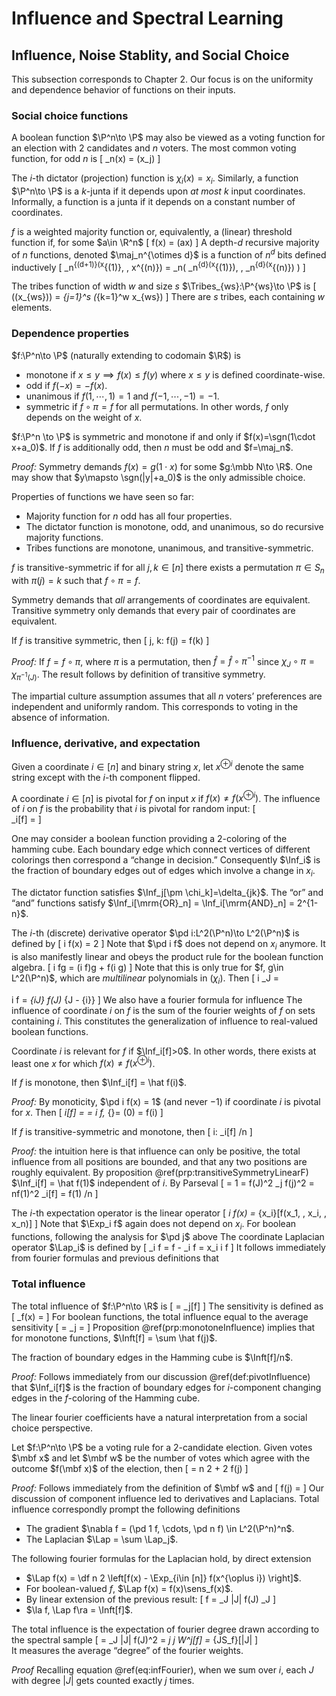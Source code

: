 # Influence and Spectral Learning

## Influence, Noise Stablity, and Social Choice {#Sec2}
This subsection corresponds to Chapter 2. Our focus is on 
the uniformity and dependence behavior of functions on their inputs. 

### Social choice functions {-}
A boolean function $\P^n\to \P$ may also be viewed 
as a voting function for an election with $2$ candidates 
and $n$ voters. The most common voting function, for odd $n$ 
is 
\[ 
    \maj_n(x) = \sgn\left(\sum x_j\right)
\] 

:::{.definition name="dictator, junta"}
The $i$-th dictator (projection) function is $\chi_i(x) = x_i$. 
Similarly, a function $\P^n\to \P$ is a $k$-junta if it depends 
upon _at most_ $k$ input coordinates. Informally, a function 
is a junta if it depends on a constant number of coordinates. 
:::

:::{.definition name="weighted majority (linear threshold) function"}
$f$ is a weighted majority function or, equivalently, a (linear) 
threshold function if, for some $a\in \R^n$ 
\[ 
    f(x) = \sgn(a\cdot x)
\] 
A depth-$d$ recursive majority of $n$ functions, denoted $\maj_n^{\otimes d}$ 
is a function of $n^d$ bits defined inductively 
\[ 
    \maj_n^{\otimes (d+1)}(x^{(1)}, \cdots, x^{(n)}) = 
    \maj_n(
        \maj_n^{\otimes d}(x^{(1)}), \cdots, \maj_n^{\otimes d}(x^{(n)})
    )
\] 
:::
:::{.definition name="tribes function"}
The tribes function of width $w$ and size $s$ $\Tribes_{ws}:\P^{ws}\to \P$ is 
\[ 
    \Tribes((x_{ws})) = \bigcup_{j=1}^s \left(\bigcap_{k=1}^w x_{ws}\right)
\] 
There are $s$ tribes, each containing $w$ elements. 
:::

### Dependence properties {-}
:::{.definition name="miscellaneous properties"} 
$f:\P^n\to \P$ (naturally extending to codomain $\R$) is

- monotone if $x\leq y\implies f(x)\leq f(y)$ where $x\leq y$ is defined coordinate-wise. 
- odd if $f(-x) = -f(x)$. 
- unanimous if $f(1, \cdots, 1)=1$ and $f(-1, \cdots, -1)=-1$. 
- symmetric if $f\circ \pi = f$ for all permutations. In other words, $f$ only depends 
    on the weight of $x$.
::: 
:::{.theorem name="May's theorem"} 
$f:\P^n \to \P$ is symmetric and monotone if and only if 
$f(x)=\sgn(1\cdot x+a_0)$. If $f$ is additionally odd, then $n$ must be odd 
and $f=\maj_n$. 
:::
_Proof:_ Symmetry demands $f(x)=g(1\cdot x)$ for some $g:\mbb N\to \R$. 
One may show that $y\mapsto \sgn(|y|+a_0)$ is the only admissible choice. 

Properties of functions we have seen so far: 

- Majority function for $n$ odd has all four properties. 
- The dictator function is monotone, odd, and unanimous, so do recursive majority functions. 
- Tribes functions are monotone, unanimous, and transitive-symmetric. 

:::{.definition name="transitive symmetry"}
$f$ is transitive-symmetric if for all $j, k\in [n]$ there exists 
a permutation $\pi\in S_n$ with $\pi(j)=k$ such that 
$f\circ \pi = f$. 

Symmetry demands that _all_ arrangements of coordinates are equivalent. 
Transitive symmetry only demands that every pair of 
coordinates are equivalent. 
:::

:::{.proposition #transitiveSymmetryLinearF} 
If $f$ is transitive symmetric, then 
\[ 
    \forall j, k: \hat f(j) = \hat f(k) 
\] 
:::
_Proof:_ If $f=f\circ \pi$, where $\pi$ is a permutation, 
then $\hat f = \hat f\circ \pi^{-1}$ since 
$\chi_J\circ \pi = \chi_{\pi^{-1}(J)}$. The result follows by 
definition of transitive symmetry. 

:::{.definition name="impartial culture assumption"}
The impartial culture assumption assumes that all $n$ voters' 
preferences are independent and uniformly random. This corresponds to 
voting in the absence of information. 
:::


### Influence, derivative, and expectation {-}
Given a coordinate $i\in [n]$ and binary string $x$, let $x^{\oplus i}$ denote 
the same string except with the $i$-th component flipped. 

:::{.definition #pivotInfluence name="pivot, influence"}
A coordinate $i\in [n]$ is pivotal for $f$ on input $x$ if 
$f(x)\neq f(x^{\oplus i})$. The influence of $i$ on $f$ is the probability 
that $i$ is pivotal for random input: 
\[  
    \Inf_i[f] = \Pr[f(\mbf x)\neq f(\mbf x^{\oplus i})]
\] 
:::
One may consider a boolean function providing a $2$-coloring 
of the hamming cube. Each boundary edge which connect vertices of different 
colorings then correspond a "change in decision." Consequently $\Inf_i$ 
is the fraction of boundary edges out of edges which involve a change in $x_i$. 

The dictator function satisfies $\Inf_j[\pm \chi_k]=\delta_{jk}$. The 
"or" and "and" functions satisfy $\Inf_i[\mrm{OR}_n] = \Inf_i[\mrm{AND}_n] = 2^{1-n}$. 

:::{.definition name="derivative, gradient"}
The $i$-th (discrete) derivative operator 
$\pd i:L^2(\P^n)\to L^2(\P^n)$ is defined by
\[ 
    \pd i f(x) = \df {f(x^{i\mapsto 1}) - f(x^{i\mapsto 0})} 2
\] 
Note that $\pd i f$ does not depend on $x_i$ anymore. 
It is also manifestly linear and obeys the product rule 
for the boolean function algebra. 
\[ 
    \pd i fg = (\pd i f)g + f(\pd i g)
\] 
Note that this is only true for $f, g\in L^2(\P^n)$, 
which are _multilinear_ polynomials in $(\chi_i)$. Then 
\[ 
    \pd i \chi_J = 
    \begin{cases} 
        \chi_{J-\{i\}} & i\in S \\ 
        0 & \text{otherwise}
    \end{cases} \implies 
    \pd i f = \sum_{i\in J} \hat f(J) \chi_{J - \{i\}}
\] 
We also have a fourier formula for influence 
\begin{equation}
    \Inf_i[f] = \Exp[(\pd i f(\mbf x))^2] = \|\pd i f\|_2^2 
    = \sum_{i\in J} \hat f(J)^2
    (\#eq:fourierInfluence)
\end{equation}
The influence of coordinate $i$ on $f$ is the sum of 
the fourier weights of $f$ on sets containing $i$. 
This constitutes the generalization of influence to real-valued boolean 
functions. 
:::
:::{.definition name="relevance"}
Coordinate $i$ is relevant for $f$ if $\Inf_i[f]>0$. 
In other words, there exists at least one $x$ for which 
$f(x)\neq f(x^{\oplus i})$. 
:::
:::{.proposition #monotoneInfluence name="influence of monotone functions"}
If $f$ is monotone, then $\Inf_i[f] = \hat f(i)$. 
:::
_Proof:_ By monoticity, $\pd i f(x) = 1$ (and never $-1$) 
if coordinate $i$ is pivotal for $x$. Then 
\[ 
    \Inf_i[f] = \Exp[\pd i f] = \la \pd i f, \chi_{\emptyset}\ra = 
    \widehat{\pd i f}(0) = \hat f(i)
\] 

:::{.proposition} 
If $f$ is transitive-symmetric and monotone, then 
\[ 
    \forall i: \inf_i[f] \leq 1/\sqrt n
\] 
:::
_Proof:_ the intuition here is that influence can only be positive, 
the total influence from all positions are bounded, and that any 
two positions are roughly equivalent. 
By proposition \@ref(prp:transitiveSymmetryLinearF) $\Inf_i[f] = \hat f(1)$ 
independent of $i$. By Parseval 
\[ 
    \Exp[f^2] = 1 = \sum \hat f(J)^2 \geq \sum_j \hat f(j)^2 = n\hat f(1)^2 
    \implies \Inf_i[f] = \hat f(1) \leq 1/\sqrt n
\] 

:::{.definition name="expectation operator, Laplacian"}
The $i$-th expectation operator is the linear operator 
\[ 
    \Exp_i f(x) = \Exp_{\mbf x_i}[f(x_1, \cdots, \mbf x_i, \cdots, x_n)]
\] 
Note that $\Exp_i f$ again does not depend on $x_i$. For boolean functions, 
following the analysis for $\pd j$ above 
\begin{align}
    \Exp_i f(x) &= \df{f(x^{i\to 1}) + f(x^{(i\to -1)})} 2 \\ 
    f(x) &= x_j \pd j f(x) + \Exp_j f(x) \quad \text{for any fixed $j$} \\ 
    \Exp_i f &= \sum_{i\notin J} \hat f(J) \chi_J 
\end{align}
The coordinate Laplacian operator $\Lap_i$ is defined by 
\[ 
    \Lap_i f = f - \Exp_i f = x_i \pd i f
\] 
It follows immediately from fourier formulas and previous definitions that 
\begin{align}
    \Lap_i f(x) &= x_i \pd i f(x) 
    = \df{f(x) - f(x^{\oplus i})} 2 = \sum_{i\in J}\hat f(J) \chi_J\\ 
   \Inf_i[f] &= \sum_{i\in J} \hat f(J)^2 = \la \Lap_i f, \Lap_i f\ra = \la f, \Lap_i f\ra 
   (\#eq:infFourier)
\end{align}
:::

### Total influence {-}
:::{.definition name="total influence, sensitivity"}
The total influence of $f:\P^n\to \R$ is 
\[ 
    \Inft[f] = \sum \Inf_j[f]
\] 
The sensitivity is defined as 
\[ 
    \sens_f(x) = \text{number of pivotal coordinates of $f$ at $x$}
\] 
For boolean functions, the total influence equal to 
the average sensitivity
\[ 
    \Inft[f] = \sum_j \Pr[f(\mbf x)\neq f(\mbf x^{\oplus j}) 
    = \Exp\left[\sum_j 1_{f(\mbf x)\neq f(\mbf x^{\oplus j})}\right] 
    = \Exp[\sens_f(\mbf x)]
\] 
Proposition \@ref(prp:monotoneInfluence) implies that for monotone 
functions, $\Inft[f] = \sum \hat f(j)$. 
:::
:::{.proposition}
The fraction of boundary edges in the Hamming cube is $\Inft[f]/n$. 
:::
_Proof:_ Follows immediately from our discussion \@ref(def:pivotInfluence) 
that $\Inf_i[f]$ is the fraction of boundary edges for 
$i$-component changing edges in the $f$-coloring of the Hamming cube. 

The linear fourier coefficients have a natural interpretation from a 
social choice perspective. 

:::{.proposition}
Let $f:\P^n\to \P$ be a voting rule for a $2$-candidate election. 
Given votes $\mbf x$ and let $\mbf w$ be the number of votes which agree with the 
outcome $f(\mbf x)$ of the election, then 
\[ 
    \Exp[\mbf w] = \df n 2 + \df 1 2 \sum \hat f(j) 
\] 
:::
_Proof:_ Follows immediately from the definition of $\mbf w$ and 
\[ 
    \sum \hat f(j) = \Exp[f(\mbf x)(\mbf x_1 + \cdots + \mbf x_n)]
\] 
Our discussion of component influence led to derivatives and Laplacians. 
Total influence correspondly prompt the following definitions 

- The gradient $\nabla f = (\pd 1 f, \cdots, \pd n f) \in L^2(\P^n)^n$. 
- The Laplacian $\Lap = \sum \Lap_j$. 

The following fourier formulas for the Laplacian hold, by direct extension 

- $\Lap f(x) = \df n 2 \left[f(x) - \Exp_{i\in [n]} f(x^{\oplus i}) \right]$. 
- For boolean-valued $f$, $\Lap f(x) =  f(x)\sens_f(x)$. 
- By linear extension of the previous result: 
\[ 
    \Lap f = \sum_J |J| \hat f(J) \chi_J 
\] 
- $\la f, \Lap f\ra = \Inft[f]$. 

:::{.theorem name="spectral representation of total influence"}
The total influence is the expectation of fourier degree drawn according to the 
spectral sample 
\[ 
    \Inft[f] = \sum_J |J| \hat f(J)^2 = \sum_j j W^j[f] \implies 
    \Inft[f] = \Exp_{J\sim \mca S_f}[|\mbf J|
\]  
It measures the average "degree" of the fourier weights. 
:::
_Proof_ Recalling equation \@ref(eq:infFourier), when we sum over $i$, 
each $J$ with degree $|J|$ gets counted exactly $j$ times. 